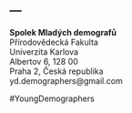 ---
---

<link rel="stylesheet" href="styles.css" type="text/css">

**Spolek Mladých demografů**  
Přírodovědecká Fakulta  
Univerzita Karlova  
Albertov 6, 128 00  
Praha 2, Česká republika  
yd.demographers@gmail.com

#YoungDemographers
